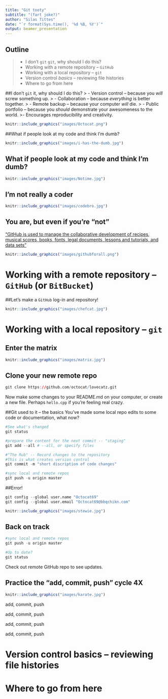 ```yaml
---
title: "Git tooty"
subtitle: "(fart joke?)"
author: "Silas Tittes"
date: "`r format(Sys.time(), '%d %B, %Y')`"
output: beamer_presentation
---
```


## Outline
>- I don't `git` `git`, why should I do this?
>- Working with a remote repository --  `GitHub`  
>- Working with a local repository -- `git`
>- Version control *basics* -- reviewing file histories
>- Where to go from here

##I don't `git` it, why should I do this?
> - Version control -- because you *will* screw something up.
> - Collaboration -- because *everything* is better together.
> - Remote backup -- because your computer *will* die.
> - Public portfolio -- because you *should* demonstrate your 
awesomeness to the world.
>- Encourages reproducibility and creativity.

```r
knitr::include_graphics("images/Octocat.png")
```


##What if people look at my code and think I'm dumb?
```r
knitr::include_graphics("images/i-has-the-dumb.jpg")
```


## What if people look at my code and think I'm dumb?
```r
knitr::include_graphics("images/Notime.jpg")
```


## I'm not really a coder
```r
knitr::include_graphics("images/codebro.jpg")
```


## You are, but even if you're "not"
["GitHub is used to manage the collaborative development of recipes, musical scores, books, fonts, legal documents, lessons and tutorials, and data sets"](http://www.infoworld.com/article/2886828/collaboration-software/github-for-the-rest-of-us.html)
```r
knitr::include_graphics("images/githubforall.png")
```


# Working with a remote repository -- `GitHub` (or `BitBucket`)


##Let's make a `GitHub` log-in and repository!
```r
knitr::include_graphics("images/chefcat.jpg")
```


# Working with a local repository -- `git`

## Enter the matrix
```r
knitr::include_graphics("images/matrix.jpg")
```


## Clone your new remote repo
```r
git clone https://github.com/octocat/lovecatz.git
```
Now make some changes to your README.md on your computer,
or create a new file. Perhaps `hello.cpp` if you're feeling real crazy.


##Git used to it -- the basics
You've made some local repo edits to some code or documentation, what now?
```r
#See what's changed
git status

#prepare the content for the next commit -- "staging"
git add --all # --all, or specify files

#"The Rub" -- Record changes to the repository
#This is what creates version control
git commit -m "short discription of code changes"

#sync local and remote repos
git push -u origin master 
```

##Error!
```r
git config --global user.name "Octocat69"
git config --global user.email "Octocat69@bbqchikn.com"
```

```r
knitr::include_graphics("images/stewie.jpg")
```

## Back on track
```r
#sync local and remote repos
git push -u origin master 

#Up to date?
git status
```
Check out remote GitHub repo to see updates.


## Practice the "add, commit, push" cycle 4X
```r
knitr::include_graphics("images/karate.jpg")
```
add, commit, push

add, commit, push

add, commit, push

add, commit, push



# Version control basics -- reviewing file histories

# Where to go from here
